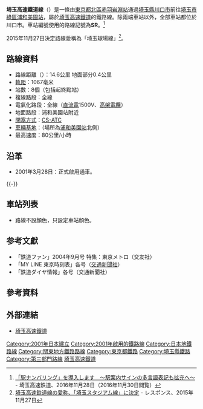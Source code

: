 {{NoteTA |G1=Railway |G2=Transport}}
{{Infobox 鐵道路線
|日文原名=埼玉高速鉄道線
|平假名=さいたまこうそくてつどうせん
|羅馬拼音=Saitama kōsoku tetsudō sen
|路線名稱=[[File:Saitama_Railway_Logo.svg|30px]] 埼玉高速鐵道線
|路線顏色=#345caa
|標誌=File:Saitama Stadium Line symbol.svg
|標誌大小=40px
|圖片=浦和美園駅南側2015.JPG
|圖片大小=300px
|圖片說明=[[浦和美園站|浦和美園站]]（2015年）
|通稱=埼玉球場線
|所在地={{JPN}}{{flag|東京都}}、{{flag|埼玉縣}}
|起點=[[赤羽岩淵站|赤羽岩淵站]]
|終點=[[浦和美園站|浦和美園站]]
|站數=8個
|載客量=
|每日使用人數=
|路線記號=[[File:Saitama_Stadium_Line_symbol.svg|20px]] SR
|通車=2001年3月28日
|擁有者=[[File:Saitama_Railway_Logo.svg|20px]] [[埼玉高速鐵道|埼玉高速鐵道]]
|營運者=[[File:Saitama_Railway_Logo.svg|20px]] 埼玉高速鐵道
|車輛基地={{link-ja|浦和美園車輛基地|浦和美園車両基地}}
|使用車輛=參見[[#車輛|車輛]]
|路線距離=14.6公里
|軌距=1,067毫米
|軌道數量=[[複線鐵路|複線]]
|電氣化方式=[[直流電|直流電]]1,500 [[伏特|V]]<br />[[高架電纜|高架電纜]]
|最大坡度=
|最小曲線半徑=
|閉塞方式=車內信號式
|保安裝置=[[列車自動控制系統|CS-ATC]]
|最高速度=80公里/小時
|路線圖={{埼玉高速鐵道線RDT}}
}}
'''埼玉高速鐵道線'''（{{jpn|j=埼玉高速鉄道線|hg=さいたまこうそくてつどうせん|rm=Saitama-kōsoku-tetsudō sen|f=y}}）是一條由[[東京都|東京都]][[北區_(東京都)|北區]][[赤羽岩淵站|赤羽岩淵站]]通過[[埼玉縣|埼玉縣]][[川口市|川口市]]前往[[埼玉市|埼玉市]][[綠區_(埼玉市)|綠區]][[浦和美園站|浦和美園站]]，屬於[[埼玉高速鐵道|埼玉高速鐵道]]的鐵路線。除兩端車站以外，全部車站都位於川口市。車站編號使用的路線記號為'''SR'''。<ref name="s-rail20161128">[http://www.s-rail.co.jp/news/2016/pr20161128-sta-numbering.php 「駅ナンバリング」を導入します　〜駅案内サインの多言語表記も拡充へ〜] {{Wayback|url=http://www.s-rail.co.jp/news/2016/pr20161128-sta-numbering.php |date=20200607094234 }} - 埼玉高速鉄道、2016年11月28日（2016年11月30日閲覧）</ref>

2015年11月27日決定路線愛稱為「埼玉球場線」<ref name="response20151127">[http://response.jp/article/2015/11/27/265026.html 埼玉高速鉄道線の愛称、「埼玉スタジアム線」に決定] {{Wayback|url=http://response.jp/article/2015/11/27/265026.html |date=20200612143759 }} - レスポンス、2015年11月27日</ref>。

== 路線資料 ==
* 路線距離（{{link-ja|營業距離|営業キロ}}）：14.6公里 地面部分0.4公里
* [[軌距|軌距]]：1067毫米
* 站數：8個（包括起終點站）
* 複線路段：全線
* 電氣化路段：全線（[[直流電|直流電]]1500V、[[高架電纜|高架電纜]]）
* 地面路段：浦和美園站附近
* [[閉塞_(鐵路)|閉塞方式]]：[[列車自動控制系統|CS-ATC]]
* [[車輛基地|車輛基地]]：{{link-ja|浦和美園車輛基地|浦和美園車両基地}}（場所為[[浦和美園站|浦和美園站]]北側）
* 最高速度：80公里/小時

== 沿革 ==
* 2001年3月28日：正式啟用通車。
{{-}}

== 車站列表 ==
* 路線不設顏色，只設定車站顏色。
{{埼玉高速鐵道線車站列表}}
== 参考文獻 ==
*「鉄道ファン」2004年9月号 特集：東京メトロ（交友社）
*「MY LINE 東京時刻表」各号（[[交通新聞社|交通新聞社]]）
*「鉄道ダイヤ情報」各号（交通新聞社）

== 參考資料 ==
{{Reflist}}

== 外部連結 ==
* [https://web.archive.org/web/20071111084408/http://www.s-rail.co.jp/ 埼玉高速鐵道]{{ja}}
{{日本的地下鐵系統}}
{{東京大眾運輸}}
{{埼玉高速鐵道線}}
{{DEFAULTSORT:Saitama-Kousokutetsudou-Sen}}
{{Portal bar|日本|日本鐵路|東京|埼玉|鐵路|城市軌道交通}}
[[Category:2001年日本建立|Category:2001年日本建立]]
[[Category:2001年啟用的鐵路線|Category:2001年啟用的鐵路線]]
[[Category:日本地鐵路線|Category:日本地鐵路線]]
[[Category:關東地方鐵路路線|Category:關東地方鐵路路線]]
[[Category:東京都鐵路|Category:東京都鐵路]]
[[Category:埼玉縣鐵路|Category:埼玉縣鐵路]]
[[Category:第三部門路線|Category:第三部門路線]]
[[Category:埼玉高速鐵道|]]